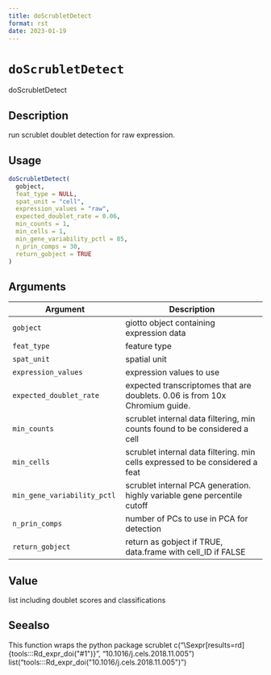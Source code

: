 ```yaml
--- 
title: doScrubletDetect 
format: rst 
date: 2023-01-19 
--- 
```

# `doScrubletDetect`

doScrubletDetect


## Description

run scrublet doublet detection for raw expression.


## Usage

```r
doScrubletDetect(
  gobject,
  feat_type = NULL,
  spat_unit = "cell",
  expression_values = "raw",
  expected_doublet_rate = 0.06,
  min_counts = 1,
  min_cells = 1,
  min_gene_variability_pctl = 85,
  n_prin_comps = 30,
  return_gobject = TRUE
)
```


## Arguments

Argument      |Description
------------- |----------------
`gobject`     |     giotto object containing expression data
`feat_type`     |     feature type
`spat_unit`     |     spatial unit
`expression_values`     |     expression values to use
`expected_doublet_rate`     |     expected transcriptomes that are doublets. 0.06 is from 10x Chromium guide.
`min_counts`     |     scrublet internal data filtering, min counts found to be considered a cell
`min_cells`     |     scrublet internal data filtering. min cells expressed to be considered a feat
`min_gene_variability_pctl`     |     scrublet internal PCA generation. highly variable gene percentile cutoff
`n_prin_comps`     |     number of PCs to use in PCA for detection
`return_gobject`     |     return as gobject if TRUE, data.frame with cell_ID if FALSE


## Value

list including doublet scores and classifications


## Seealso

This function wraps the python package scrublet c("\\Sexpr[results=rd]{tools:::Rd_expr_doi(\"#1\")}", "10.1016/j.cels.2018.11.005") list("tools:::Rd_expr_doi(\"10.1016/j.cels.2018.11.005\")")


